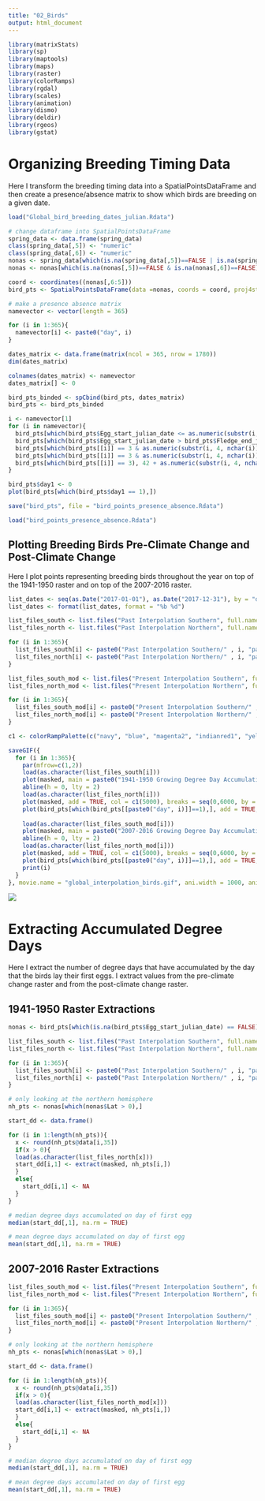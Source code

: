 ```yaml
---
title: "02_Birds"
output: html_document
---
```

```r
library(matrixStats)
library(sp)
library(maptools)
library(maps)
library(raster)
library(colorRamps)
library(rgdal)
library(scales)
library(animation)
library(dismo)
library(deldir)
library(rgeos)
library(gstat)
```

# Organizing Breeding Timing Data
Here I transform the breeding timing data into a SpatialPointsDataFrame and then create a presence/absence matrix to show which birds are breeding on a given date.
```r
load("Global_bird_breeding_dates_julian.Rdata")

# change dataframe into SpatialPointsDataFrame
spring_data <- data.frame(spring_data)
class(spring_data[,5]) <- "numeric"
class(spring_data[,6]) <- "numeric"
nonas <- spring_data[which(is.na(spring_data[,5])==FALSE | is.na(spring_data[,6])==FALSE),]
nonas <- nonas[which(is.na(nonas[,5])==FALSE & is.na(nonas[,6])==FALSE),]

coord <- coordinates((nonas[,6:5]))
bird_pts <- SpatialPointsDataFrame(data =nonas, coords = coord, proj4string = CRS("+proj=longlat +datum=WGS84"))

# make a presence absence matrix
namevector <- vector(length = 365)

for (i in 1:365){
  namevector[i] <- paste0("day", i)
}

dates_matrix <- data.frame(matrix(ncol = 365, nrow = 1780))
dim(dates_matrix)

colnames(dates_matrix) <- namevector
dates_matrix[] <- 0

bird_pts_binded <- spCbind(bird_pts, dates_matrix)
bird_pts <- bird_pts_binded

i <- namevector[1]
for (i in namevector){
  bird_pts[which(bird_pts$Egg_start_julian_date <= as.numeric(substr(i, 4, nchar(i))) & as.numeric(substr(i, 4, nchar(i))) <= bird_pts$Fledge_end_julian_date), 42 + as.numeric(substr(i, 4, nchar(i)))] <- 1
  bird_pts[which(bird_pts$Egg_start_julian_date > bird_pts$Fledge_end_julian_date), 42 + as.numeric(substr(i, 4, nchar(i)))] <- 3
  bird_pts[which(bird_pts[[i]] == 3 & as.numeric(substr(i, 4, nchar(i))) >= bird_pts$Egg_start_julian_date), 42 + as.numeric(substr(i, 4, nchar(i)))] <- 1
  bird_pts[which(bird_pts[[i]] == 3 & as.numeric(substr(i, 4, nchar(i))) <= bird_pts$Egg_end_julian_date), 42 + as.numeric(substr(i, 4, nchar(i)))] <- 1
  bird_pts[which(bird_pts[[i]] == 3), 42 + as.numeric(substr(i, 4, nchar(i)))] <- 0
}

bird_pts$day1 <- 0
plot(bird_pts[which(bird_pts$day1 == 1),])

save("bird_pts", file = "bird_points_presence_absence.Rdata")
```

```r
load("bird_points_presence_absence.Rdata")
```

## Plotting Breeding Birds Pre-Climate Change and Post-Climate Change
Here I plot points representing breeding birds throughout the year on top of the  1941-1950 raster and on top of the 2007-2016 raster.

```r
list_dates <- seq(as.Date("2017-01-01"), as.Date("2017-12-31"), by = "day")
list_dates <- format(list_dates, format = "%b %d")

list_files_south <- list.files("Past Interpolation Southern", full.names = TRUE)
list_files_north <- list.files("Past Interpolation Northern", full.names = TRUE)

for (i in 1:365){
  list_files_south[i] <- paste0("Past Interpolation Southern/" , i, "past_northern.Rdata")
  list_files_north[i] <- paste0("Past Interpolation Northern/" , i, "past_northern.Rdata")
}

list_files_south_mod <- list.files("Present Interpolation Southern", full.names = TRUE)
list_files_north_mod <- list.files("Present Interpolation Northern", full.names = TRUE)

for (i in 1:365){
  list_files_south_mod[i] <- paste0("Present Interpolation Southern/" , i, "present_southern.Rdata")
  list_files_north_mod[i] <- paste0("Present Interpolation Northern/" , i, "present_northern.Rdata")
}

c1 <- colorRampPalette(c("navy", "blue", "magenta2", "indianred1", "yellow", "white"), bias = 8.5)

saveGIF({
  for (i in 1:365){
    par(mfrow=c(1,2))
    load(as.character(list_files_south[i]))
    plot(masked, main = paste0("1941-1950 Growing Degree Day Accumulation | ", list_dates[i] ),  mar = c(2, 4, 1, 2) +0.1, col = c1(5000), breaks = seq(0,6000, by = 100), legend = FALSE, xlim = c(-180, 180), ylim = c(-90,90), asp = 1)
    abline(h = 0, lty = 2)
    load(as.character(list_files_north[i]))
    plot(masked, add = TRUE, col = c1(5000), breaks = seq(0,6000, by = 100), legend = FALSE)
    plot(bird_pts[which(bird_pts[[paste0("day", i)]]==1),], add = TRUE, pch = 16, cex = 0.5, col = "lawngreen")
    
    load(as.character(list_files_south_mod[i]))
    plot(masked, main = paste0("2007-2016 Growing Degree Day Accumulation | ", list_dates[i] ),  mar = c(2, 4, 1, 2) +0.1, col = c1(5000), breaks = seq(0,6000, by = 100), legend = FALSE, xlim = c(-180, 180), ylim = c(-90,90), asp = 1)
    abline(h = 0, lty = 2)
    load(as.character(list_files_north_mod[i]))
    plot(masked, add = TRUE, col = c1(5000), breaks = seq(0,6000, by = 100), legend = FALSE)
    plot(bird_pts[which(bird_pts[[paste0("day", i)]]==1),], add = TRUE, pch = 16, cex = 0.5, col = "lawngreen")
    print(i)
  }
}, movie.name = "global_interpolation_birds.gif", ani.width = 1000, ani.height = 500, interval = 0.3)
```
![](global_interpolation_birds.gif)

# Extracting Accumulated Degree Days
Here I extract the number of degree days that have accumulated by the day that the birds lay their first eggs. I extract values from the pre-climate change raster and from the post-climate change raster.

## 1941-1950 Raster Extractions
```r
nonas <- bird_pts[which(is.na(bird_pts$Egg_start_julian_date) == FALSE),]

list_files_south <- list.files("Past Interpolation Southern", full.names = TRUE)
list_files_north <- list.files("Past Interpolation Northern", full.names = TRUE)

for (i in 1:365){
  list_files_south[i] <- paste0("Past Interpolation Southern/" , i, "past_northern.Rdata")
  list_files_north[i] <- paste0("Past Interpolation Northern/" , i, "past_northern.Rdata")
}

# only looking at the northern hemisphere
nh_pts <- nonas[which(nonas$Lat > 0),]

start_dd <- data.frame()

for (i in 1:length(nh_pts)){
  x <- round(nh_pts@data[i,35])
  if(x > 0){
  load(as.character(list_files_north[x]))
  start_dd[i,1] <- extract(masked, nh_pts[i,])
  }
  else{
    start_dd[i,1] <- NA
  }
}

# median degree days accumulated on day of first egg
median(start_dd[,1], na.rm = TRUE)

# mean degree days accumulated on day of first egg
mean(start_dd[,1], na.rm = TRUE)

```

## 2007-2016 Raster Extractions
```r
list_files_south_mod <- list.files("Present Interpolation Southern", full.names = TRUE)
list_files_north_mod <- list.files("Present Interpolation Northern", full.names = TRUE)

for (i in 1:365){
  list_files_south_mod[i] <- paste0("Present Interpolation Southern/" , i, "present_southern.Rdata")
  list_files_north_mod[i] <- paste0("Present Interpolation Northern/" , i, "present_northern.Rdata")
}

# only looking at the northern hemisphere
nh_pts <- nonas[which(nonas$Lat > 0),]

start_dd <- data.frame()

for (i in 1:length(nh_pts)){
  x <- round(nh_pts@data[i,35])
  if(x > 0){
  load(as.character(list_files_north_mod[x]))
  start_dd[i,1] <- extract(masked, nh_pts[i,])
  }
  else{
    start_dd[i,1] <- NA
  }
}

# median degree days accumulated on day of first egg
median(start_dd[,1], na.rm = TRUE)

# mean degree days accumulated on day of first egg
mean(start_dd[,1], na.rm = TRUE)

```
